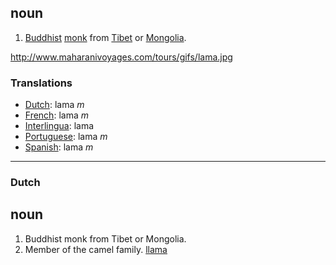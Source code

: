 == noun ==
#[[Buddhist]] [[monk]] from [[Tibet]] or [[Mongolia]].

http://www.maharanivoyages.com/tours/gifs/lama.jpg

=== Translations ===
*[[Dutch]]: lama ''m''
*[[French]]: lama ''m''
*[[Interlingua]]: lama
*[[Portuguese]]: lama ''m''
*[[Spanish]]: lama ''m''

----

===Dutch===
== noun ==
#Buddhist monk from Tibet or Mongolia.
#Member of the camel family. [[llama]]